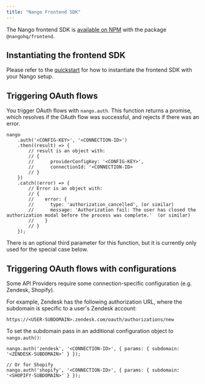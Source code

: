```yaml
---
title: "Nango Frontend SDK"
---
```


The Nango frontend SDK is [available on NPM](https://www.npmjs.com/package/@nangohq/frontend) with the package `@nangohq/frontend`.

## Instantiating the frontend SDK[](#instantiating-the-frontend-sdk "Direct link to Instantiating the frontend SDK")

Please refer to the [quickstart](/quickstart#step-3-trigger-the-oauth-flow-from-the-frontend) for how to instantiate the frontend SDK with your Nango setup.

## Triggering OAuth flows[](#triggering-oauth-flows "Direct link to Triggering OAuth flows")

You trigger OAuth flows with `nango.auth`. This function returns a promise, which resolves if the OAuth flow was successful, and rejects if there was an error.

```
nango
    .auth('<CONFIG-KEY>', '<CONNECTION-ID>')
    .then((result) => {
        // result is an object with:
        // {
        //      providerConfigKey: '<CONFIG-KEY>',
        //      connectionId: '<CONNECTION-ID>
        // }
    })
    .catch((error) => {
        // Error is an object with:
        // {
        //    error: {
        //      type: 'authorization_cancelled', (or similar)
        //      message: 'Authorization fail: The user has closed the authorization modal before the process was complete.'  (or similar)
        //    }
        // }
    });

```

There is an optional third parameter for this function, but it is currently only used for the special case below.

## Triggering OAuth flows with configurations[](#connection-config "Direct link to Triggering OAuth flows with configurations")

Some API Providers require some connection-specific configuration (e.g. Zendesk, Shopify).

For example, Zendesk has the following authorization URL, where the subdomain is specific to a user's Zendesk account:

```
https://<USER-SUBDOMAIN>.zendesk.com/oauth/authorizations/new

```

To set the subdomain pass in an additional configuration object to `nango.auth()`:

```
nango.auth('zendesk', '<CONNECTION-ID>', { params: { subdomain: '<ZENDESK-SUBDOMAIN>' } });

// Or for Shopify
nango.auth('shopify', '<CONNECTION-ID>', { params: { subdomain: '<SHOPIFY-SUBDOMAIN>' } });

```